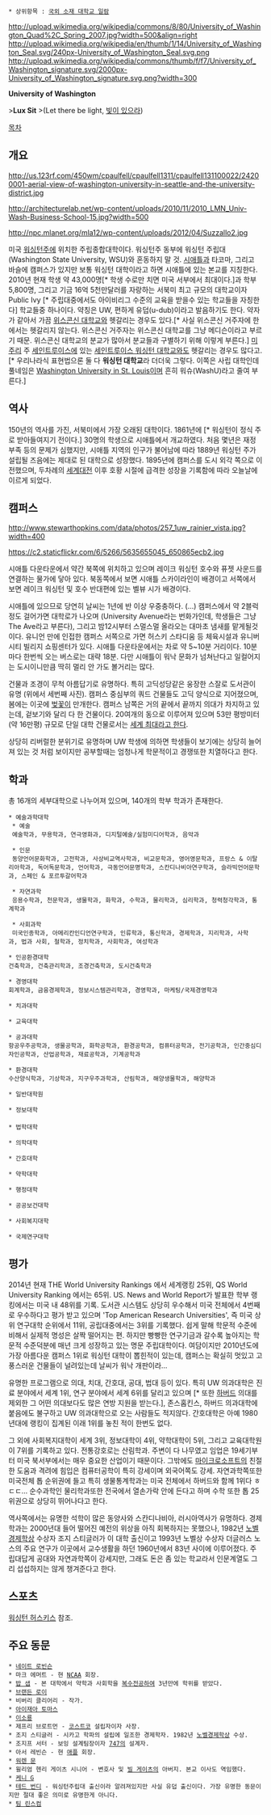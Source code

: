  * 상위항목 : [[국외 소재 대학교 일람]]

http://upload.wikimedia.org/wikipedia/commons/8/80/University_of_Washington_Quad%2C_Spring_2007.jpg?width=500&align=right
http://upload.wikimedia.org/wikipedia/en/thumb/1/14/University_of_Washington_Seal.svg/240px-University_of_Washington_Seal.svg.png
http://upload.wikimedia.org/wikipedia/commons/thumb/f/f7/University_of_Washington_signature.svg/2000px-University_of_Washington_signature.svg.png?width=300

'''University of Washington'''

>'''Lux Sit'''
>(Let there be light, [[빛이 있으라]])

[[목차]]

== 개요 ==
http://us.123rf.com/450wm/cpaulfell/cpaulfell1311/cpaulfell131100022/24200001-aerial-view-of-washington-university-in-seattle-and-the-university-district.jpg

http://architecturelab.net/wp-content/uploads/2010/11/2010_LMN_Univ-Wash-Business-School-15.jpg?width=500

http://npc.mlanet.org/mla12/wp-content/uploads/2012/04/Suzzallo2.jpg

미국 [[워싱턴]]주에 위치한 주립종합대학이다. 워싱턴주 동부에 워싱턴 주립대(Washington State University, WSU)와 혼동하지 말 것. [[시애틀]]과 타코마, 그리고 바슬에 캠퍼스가 있지만 보통 워싱턴 대학이라고 하면 시애틀에 있는 본교를 지칭한다. 2010년 현재 학생 약 43,000명[* 학생 수로만 치면 미국 서부에서 최대이다.]과 학부 5,800명, 그리고 기금 16억 5천만달러를 자랑하는 서북미 최고 규모의 대학교이자 Public Ivy [* 주립대중에서도 아이비리그 수준의 교육을 받을수 있는 학교들을 자칭한다] 학교들중 하나이다.
약칭은 UW, 편하게 유덥(u-dub)이라고 발음하기도 한다. 약자가 같아서 가끔 [[위스콘신 대학교]]와 헷갈리는 경우도 있다.[* 사실 위스콘신 거주자에 한에서는 헷갈리지 않는다. 위스콘신 거주자는 위스콘신 대학교를 그냥 메디슨이라고 부르기 때문. 위스콘신 대학교의 분교가 많아서 분교들과 구별하기 위해 이렇게 부른다.] [[미주리]] 주 [[세인트루이스]]에 있는 [[세인트루이스 워싱턴 대학교]]와도 헷갈리는 경우도 많다고. [* 우리나라식 표현법으론 둘 다 '''워싱턴 대학교'''라 더더욱 그렇다. 이쪽은 사립 대학인데 풀네임은 [[Washington University in St. Louis]]이며 흔히 워슈(WashU)라고 줄여 부른다.]

== 역사 ==
150년의 역사를 가진, 서북미에서 가장 오래된 대학이다. 1861년에 [* 워싱턴이 정식 주로 받아들여지기 전이다.] 30명의 학생으로 시애틀에서 개교하였다. 처음 몇년은 재정 부족 등의 문제가 심했지만, 시애틀 지역의 인구가 불어남에 따라 1889년 워싱턴 주가 설립될 즈음에는 제대로 된 대학으로 성장했다. 1895년에 캠퍼스를 도시 외각 쪽으로 이전했으며, 두차례의 [[세계대전]] 이후 호황 시절에 급격한 성장을 기록함에 따라 오늘날에 이르게 되었다.

== 캠퍼스 ==
http://www.stewarthopkins.com/data/photos/257_1uw_rainier_vista.jpg?width=400

https://c2.staticflickr.com/6/5266/5635655045_650865ecb2.jpg

시애틀 다운타운에서 약간 북쪽에 위치하고 있으며 레이크 워싱턴 호수와 퓨젯 사운드를 연결하는 물가에 닿아 있다. 북동쪽에서 보면 시애틀 스카이라인이 배경이고 서쪽에서 보면 레이크 워싱턴 및 호수 반대편에 있는 벨뷰 시가 배경이다.

시애틀에 있으므로 당연히 날씨는 1년에 반 이상 우중충하다. (...) 캠퍼스에서 약 2블럭 정도 걸어가면 대학로가 나오며 (University Avenue라는 번화가인데, 학생들은 그냥 The Ave라고 부른다), 그리고 밤12시부터 스멀스멀 올라오는 대마초 냄새를 맡게될것이다. 유니언 만에 인접한 캠퍼스 서쪽으로 가면 허스키 스타디움 등 체육시설과 유니버시티 빌리지 쇼핑센터가 있다. 시애틀 다운타운에서는 차로 약 5~10분 거리이다. 10분마다 한번씩 오는 버스로는 대략 18분. 다만 시애틀이 워낙 문화가 넘쳐난다고 일컬어지는 도시이니만큼 딱히 멀리 안 가도 볼거리는 많다. 

건물과 조경이 무척 아름답기로 유명하다. 특히 고딕성당같은 웅장한 스잘로 도서관이 유명 (위에서 세번째 사진). 캠퍼스 중심부의 쿼드 건물들도 고딕 양식으로 지어졌으며, 봄에는 이곳에 [[벚꽃]]이 만개한다. 캠퍼스 남쪽은 거의 끝에서 끝까지 의대가 차지하고 있는데, 겉보기와 달리 다 한 건물이다. 20여개의 동으로 이루어져 있으며 53만 평방미터 (약 16만평) 규모로 단일 대학 건물로서는 [http://en.wikipedia.org/wiki/Warren_G._Magnuson_Health_Sciences_Building 세계 최대라고 한다].

상당히 리버럴한 분위기로 유명하며 UW 학생에 의하면 학생들이 보기에는 상당히 늘어져 있는 것 처럼 보이지만 공부할때는 엄청나게 학문적이고 경쟁또한 치열하다고 한다. 

== 학과 ==
총 16개의 세부대학으로 나누어져 있으며, 140개의 학부 학과가 존재한다.   

 * 예술과학대학
  * 예술
  예술학과, 무용학과, 연극영화과, 디지털예술/실험미디어학과, 음악과

  * 인문
  동양언어문화학과, 고전학과, 사상비교역사학과, 비교문학과, 영어영문학과, 프랑스 & 이탈리아학과, 독어독문학과, 언어학과, 극동언어문명학과, 스칸디나비아연구학과, 슬라빅언어문학과, 스페인 & 포르투갈어학과

  * 자연과학
  응용수학과, 천문학과, 생물학과, 화학과, 수학과, 물리학과, 심리학과, 청력청각학과, 통계학과

  * 사회과학
  미국인종학과, 아메리칸인디언연구학과, 인류학과, 통신학과, 경제학과, 지리학과, 사학과, 법과 사회, 철학과, 정치학과, 사회학과, 여성학과

 * 인공환경대학
 건축학과, 건축관리학과, 조경건축학과, 도시건축학과

 * 경영대학
 회계학과, 금융경제학과, 정보시스템관리학과, 경영학과, 마케팅/국제경영학과

 * 치과대학

 * 교육대학

 * 공과대학
 항공우주공학과, 생물공학과, 화학공학과, 환경공학과, 컴퓨터공학과, 전기공학과, 인간중심디자인공학과, 산업공학과, 재료공학과, 기계공학과

 * 환경대학
 수산양식학과, 기상학과, 지구우주과학과, 산림학과, 해양생물학과, 해양학과

 * 일반대학원

 * 정보대학
 
 * 법학대학

 * 의학대학

 * 간호대학

 * 약학대학

 * 행정대학

 * 공공보건대학

 * 사회복지대학

 * 국제연구대학

== 평가 ==
2014년 현재 THE World University Rankings 에서 세계랭킹 25위, QS World University Ranking 에서는 65위. US. News and World Report가 발표한 학부 랭킹에서는 미국 내 48위를 기록. 도서관 시스템도 상당히 우수해서 미국 전체에서 4번째로 우수하다고 평가 받고 있으며 'Top American Research Universities', 즉 미국 상위 연구대학 순위에서 11위, 공립대중에서는 3위를 기록했다. 쉽게 말해 학문적 수준에 비해서 실제적 명성은 살짝 떨어지는 편. 하지만 빵빵한 연구기금과 갈수록 높아지는 학문적 수준덕분에 매년 크게 성장하고 있는 명문 주립대학이다. 여담이지만 2010년도에 가장 아름다운 캠퍼스 1위로 워싱턴 대학이 뽑힌적이 있는데, 캠퍼스는 확실히 멋있고 고풍스러운 건물들이 널려있는데 날씨가 워낙 개판이라...

유명한 프로그램으로 의대, 치대, 간호대, 공대, 법대 등이 있다. 특히 UW 의과대학은 진료 분야에서 세계 1위, 연구 분야에서 세계 6위를 달리고 있으며 [* 또한 [[하버드]] 의대를 제외한 그 어떤 의대보다도 많은 연방 지원을 받는다.], 존스홉킨스, 하버드 의과대학에 붙음에도 불구하고 UW 의과대학으로 오는 사람들도 적지않다. 간호대학은 아예 1980년대에 랭킹이 집계된 이래 1위를 놓친 적이 한번도 없다. 

그 외에 사회복지대학이 세계 3위, 정보대학이 4위, 약학대학이 5위, 그리고 교육대학원이 7위를 기록하고 있다. 전통강호로는 산림학과. 주변이 다 나무였고 임업은 19세기부터 미국 북서부에서는 매우 중요한 산업이기 때문이다. 그밖에도 [[마이크로소프트]]의 친절한 도움과 격려에 힘입은 컴퓨터공학이 특히 강세이며 외국어쪽도 강세. 자연과학쪽또한 미국전체 톱 순위권에 들고 특히 생물통계학과는 미국 전체에서 하버드와 함께 1위다 ㅎㄷㄷ... 순수과학인 물리학과또한 전국에서 열손가락 안에 든다고 하며 수학 또한 톱 25위권으로 상당히 뛰어나다고 한다. 

역사쪽에서는 유명한 석학이 많은 동양사와 스칸디나비아, 러시아역사가 유명하다. 경제학과는 2000년대 들어 떨어진 예전의 위상을 아직 회복하지는 못했으나, 1982년 [[노벨경제학상]] 수상자 조지 스티글러가 이 대학 출신이고 1993년 노벨상 수상자 더글러스 노스의 주요 연구가 이곳에서 교수생활을 하던 1960년에서 83년 사이에 이루어졌다. 주립대답게 공대와 자연과학쪽이 강세지만, 그래도 돈은 좀 있는 학교라서 인문계열도 그리 섭섭하지는 않게 챙겨준다고 한다.

== 스포츠 ==
[[워싱턴 허스키스]] 참조.

== 주요 동문 ==
 * [[네이트 로빈슨]]
 * 마크 에머트 - 현 [[NCAA]] 회장.
 * [[밥 샙]] - 본 대학에서 약학과 사회학을 [[복수전공]]하여 3년만에 학위를 받았다.
 * [[브랜든 로이]]
 * 비버리 클리어리 - 작가.
 * [[아이재아 토마스]]
 * [[이소룡]]
 * 제프리 브로트먼 - [[코스트코]] 설립자이자 사장.
 * 조지 스티글러 - 시카고 학파의 설립에 일조한 경제학자. 1982년 [[노벨경제학상]] 수상.
 * 조지프 서터 - 보잉 설계팀장이자 [[747]]의 설계자.
 * 아서 레빈슨 - 현 [[애플(기업)|애플]] 회장.
 * [[워렌 문]]
 * 윌리엄 헨리 게이츠 시니어 - 변호사 및 [[빌 게이츠]]의 아버지. 본교 이사도 역임했다.
 * [[케니 G]]
 * [[테드 번디]] - 워싱턴주립대 출신이라 알려져있지만 사실 유덥 출신이다. 가장 유명한 동문이지만 절대 좋은 의미로 유명한게 아니다.
 * [[팀 린스컴]]
